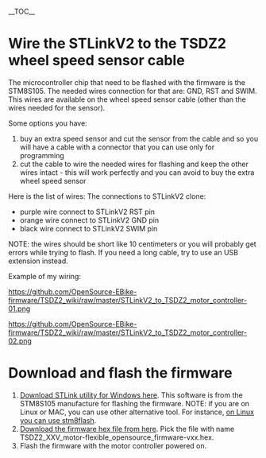 __TOC__

= Wire the STLinkV2 to the TSDZ2 wheel speed sensor cable =

The microcontroller chip that need to be flashed with the firmware is the STM8S105. The needed wires connection for that are: GND, RST and SWIM. This wires are available on the wheel speed sensor cable (other than the wires needed for the sensor).

Some options you have:
# buy an extra speed sensor and cut the sensor from the cable and so you will have a cable with a connector that you can use only for programming
# cut the cable to wire the needed wires for flashing and keep the other wires intact - this will work perfectly and you can avoid to buy the extra wheel speed sensor

Here is the list of wires:
The connections to STLinkV2 clone:
* purple wire connect to STLinkV2 RST pin
* orange wire connect to STLinkV2 GND pin
* black wire connect to STLinkV2 SWIM pin

NOTE: the wires should be short like 10 centimeters or you will probably get errors while trying to flash. If you need a long cable, try to use an USB extension instead.

Example of my wiring:

[[https://github.com/OpenSource-EBike-firmware/TSDZ2_wiki/raw/master/STLinkV2_to_TSDZ2_motor_controller-01.png]]

[[https://github.com/OpenSource-EBike-firmware/TSDZ2_wiki/raw/master/STLinkV2_to_TSDZ2_motor_controller-02.png]]

= Download and flash the firmware =

# [http://www.st.com/content/st_com/en/products/development-tools/software-development-tools/stm32-software-development-tools/stm32-programmers/stsw-link004.html Download STLink utility for Windows here]. This software is from the STM8S105 manufacture for flashing the firmware. NOTE: if you are on Linux or MAC, you can use other alternative tool. For instance, [https://opensourceebikefirmware.bitbucket.io/development_tsdz2/Various--2018.04.18_-_original_firmware_and_debug_session_using_OpenOCD.html on Linux you can use stm8flash].
# [https://github.com/OpenSource-EBike-firmware/TongSheng_TSDZ2_motor_controller_firmware/tree/master/TSDZ2_flexible_opensource_and_KT_LCD3_firmwares Download the firmware hex file from here]. Pick the file with name TSDZ2_XXV_motor-flexible_opensource_firmware-vxx.hex.
# Flash the firmware with the motor controller powered on.